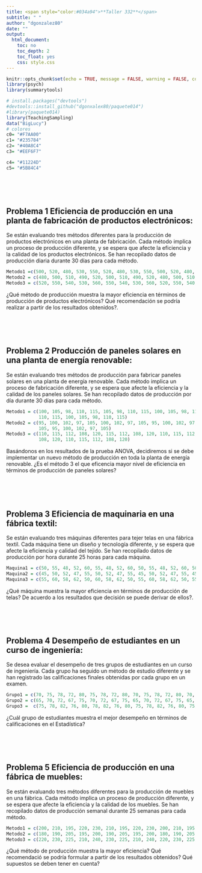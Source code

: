 ```yaml
---
title: <span style="color:#034a94">**Taller 332**</span>
subtitle: " "
author: "dgonzalez80"
date: ""
output:
  html_document:
    toc: no
    toc_depth: 2
    toc_float: yes
    css: style.css
---
```



```r
knitr::opts_chunk$set(echo = TRUE, message = FALSE, warning = FALSE, comment = NA)
library(psych)
library(summarytools)

# install.packages("devtools")
#devtools::install_github("dgonxalex80/paquete014")
#library(paquete014)
library(TeachingSampling)
data("BigLucy")
# colores
c0= "#F7AA00"
c1= "#235784"
c2= "#40A8C4"
c3= "#EEF6F7"

c4= "#11224D"
c5= "#5B84C4"


```

<br/><br/><br/>

## **Problema 1** Eficiencia de producción en una planta de fabricación de productos electrónicos: 
Se están evaluando tres métodos diferentes para la producción de productos electrónicos en una planta de fabricación. Cada método implica un proceso de producción diferente, y se espera que afecte la eficiencia y la calidad de los productos electrónicos. Se han recopilado datos de producción diaria durante 30 días para cada método.

```r
Metodo1 =c(500, 520, 480, 530, 550, 520, 480, 530, 550, 500, 520, 480, 530, 550, 500, 520, 480, 530, 550, 500)
Metodo2 = c(480, 500, 510, 490, 520, 500, 510, 490, 520, 480, 500, 510, 490, 520, 480, 500, 510, 490, 520, 480)
Metodo3 = c(520, 550, 540, 530, 560, 550, 540, 530, 560, 520, 550, 540, 530, 560, 520, 550, 540, 530, 560, 520)
```

¿Qué método de producción muestra la mayor eficiencia en términos de producción de productos electrónicos? Qué recomendación se podría realizar a partir de los resultados obtenidos?.


<br/><br/><br/>

## **Problema 2**	Producción de paneles solares en una planta de energía renovable: 

Se están evaluando tres métodos de producción para fabricar paneles solares en una planta de energía renovable. Cada método implica un proceso de fabricación diferente, y se espera que afecte la eficiencia y la calidad de los paneles solares. Se han recopilado datos de producción por día durante 30 días para cada método.

```r
Metodo1 = c(100, 105, 98, 110, 115, 105, 98, 110, 115, 100, 105, 98, 110, 115, 100, 105, 98, 
            110, 115, 100, 105, 98, 110, 115)
Metodo2 = c(95, 100, 102, 97, 105, 100, 102, 97, 105, 95, 100, 102, 97, 105, 95, 100, 102, 97, 
            105, 95, 100, 102, 97, 105)
Metodo3 = c(110, 115, 112, 108, 120, 115, 112, 108, 120, 110, 115, 112, 108, 120, 110, 115, 112, 
            108, 120, 110, 115, 112, 108, 120)
```


Basándonos en los resultados de la prueba ANOVA, decidiremos si se debe implementar un nuevo método de producción en toda la planta de energía renovable. ¿Es el método  3 el que eficencia mayor nivel de  eficiencia en términos de producción de paneles solares? 

<br/><br/><br/>

## **Problema 3**  Eficiencia de maquinaria en una fábrica textil: 

Se están evaluando tres máquinas diferentes para tejer telas en una fábrica textil. Cada máquina tiene un diseño y tecnología diferente, y se espera que afecte la eficiencia y calidad del tejido. Se han recopilado datos de producción por hora durante 25 horas para cada máquina.

```r
Maquina1 = c(50, 55, 48, 52, 60, 55, 48, 52, 60, 50, 55, 48, 52, 60, 50, 55, 48, 52, 60, 50, 55, 48, 52, 60)
Maquina2 = c(45, 50, 52, 47, 55, 50, 52, 47, 55, 45, 50, 52, 47, 55, 45, 50, 52, 47, 55, 45, 50, 52, 47, 55)
Maquina3 = c(55, 60, 58, 62, 50, 60, 58, 62, 50, 55, 60, 58, 62, 50, 55, 60, 58, 62, 50, 55, 60, 58, 62, 50)
```

¿Qué máquina muestra la mayor eficiencia en términos de producción de telas? De acuerdo a los resultados que decisión se puede derivar de ellos?.


<br/><br/><br/>

## **Problema 4**	Desempeño de estudiantes en un curso de ingeniería: 

Se desea evaluar el desempeño de tres grupos de estudiantes en un curso de ingeniería. Cada grupo ha seguido un método de estudio diferente y se han registrado las calificaciones finales obtenidas por cada grupo en un examen.

```r
Grupo1 = c(70, 75, 78, 72, 80, 75, 78, 72, 80, 70, 75, 78, 72, 80, 70, 75, 78, 72, 80, 70)
Grupo2 = c(65, 70, 72, 67, 75, 70, 72, 67, 75, 65, 70, 72, 67, 75, 65, 70, 72, 67, 75, 65)
Grupo3 =  c(75, 78, 82, 76, 80, 78, 82, 76, 80, 75, 78, 82, 76, 80, 75, 78, 82, 76, 80, 75)
```

¿Cuál grupo de estudiantes muestra el mejor desempeño en términos de calificaciones en el Estadística? 



<br/><br/><br/>

## **Problema 5** Eficiencia de producción en una fábrica de muebles: 

Se están evaluando tres métodos diferentes para la producción de muebles en una fábrica. Cada método implica un proceso de producción diferente, y se espera que afecte la eficiencia y la calidad de los muebles. Se han recopilado datos de producción semanal durante 25 semanas para cada método.

```r
Metodo1 = c(200, 210, 195, 220, 230, 210, 195, 220, 230, 200, 210, 195, 220, 230, 200, 210, 195, 220, 230, 200)
Metodo2 = c(180, 190, 205, 195, 200, 190, 205, 195, 200, 180, 190, 205, 195, 200, 180, 190, 205, 195, 200, 180)
Metodo3 = c(220, 230, 225, 210, 240, 230, 225, 210, 240, 220, 230, 225, 210, 240, 220, 230, 225, 210, 240, 220)
```

¿Qué método de producción muestra la mayor eficiencia? Qué recomendació se podría formular a partir de los resultados obtenidos?
Qué supuestos se deben tener en cuenta?




